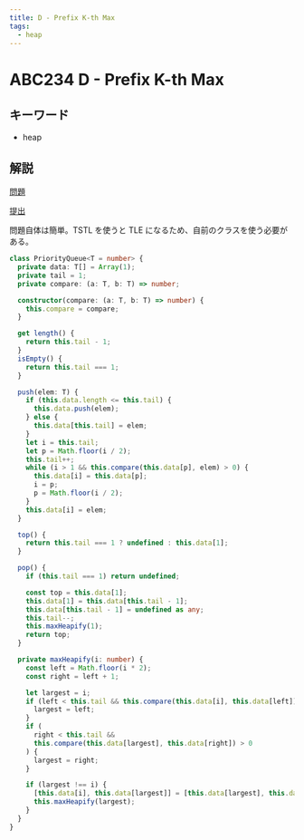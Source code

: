 ```yaml
---
title: D - Prefix K-th Max
tags:
  - heap
---
```


# ABC234 D - Prefix K-th Max

## キーワード


- heap

## 解説

[問題](https://atcoder.jp/contests/abc234/tasks/abc234_d)

[提出](https://atcoder.jp/contests/abc234/submissions/43263266)

問題自体は簡単。TSTL を使うと TLE になるため、自前のクラスを使う必要がある。

```ts
class PriorityQueue<T = number> {
  private data: T[] = Array(1);
  private tail = 1;
  private compare: (a: T, b: T) => number;

  constructor(compare: (a: T, b: T) => number) {
    this.compare = compare;
  }

  get length() {
    return this.tail - 1;
  }
  isEmpty() {
    return this.tail === 1;
  }

  push(elem: T) {
    if (this.data.length <= this.tail) {
      this.data.push(elem);
    } else {
      this.data[this.tail] = elem;
    }
    let i = this.tail;
    let p = Math.floor(i / 2);
    this.tail++;
    while (i > 1 && this.compare(this.data[p], elem) > 0) {
      this.data[i] = this.data[p];
      i = p;
      p = Math.floor(i / 2);
    }
    this.data[i] = elem;
  }

  top() {
    return this.tail === 1 ? undefined : this.data[1];
  }

  pop() {
    if (this.tail === 1) return undefined;

    const top = this.data[1];
    this.data[1] = this.data[this.tail - 1];
    this.data[this.tail - 1] = undefined as any;
    this.tail--;
    this.maxHeapify(1);
    return top;
  }

  private maxHeapify(i: number) {
    const left = Math.floor(i * 2);
    const right = left + 1;

    let largest = i;
    if (left < this.tail && this.compare(this.data[i], this.data[left]) > 0) {
      largest = left;
    }
    if (
      right < this.tail &&
      this.compare(this.data[largest], this.data[right]) > 0
    ) {
      largest = right;
    }

    if (largest !== i) {
      [this.data[i], this.data[largest]] = [this.data[largest], this.data[i]];
      this.maxHeapify(largest);
    }
  }
}
```
